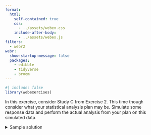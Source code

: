 ```yaml
---
format: 
  html:
    self-contained: true
    css: 
      - ../assets/webex.css
    include-after-body: 
      - ../assets/webex.js
filters:
  - webr2
webr: 
  show-startup-message: false  
  packages: 
    - edibble
    - tidyverse
    - broom
---
```


```r
#| include: false
library(webexercises)
```

In this exercise, consider Study C from Exercise 2. This time though consider what your statistical analysis plan may be. Simulate some response data and perform the actual analysis from your plan on this simulated data.


<details><summary>Sample solution</summary>

In this sample solution, we are going to use the `edibble` R package to design the experiment and simulate some response data.


```webr-r
#| autorun: true
library(edibble)
dataC <- design("Study C") |> 
  set_units(block = 4,
            plant = nested_in(block, 20)) |> 
  set_trts(fertilizer = c("new", "none"),
           temperature = c("standard", "high")) |>
  set_rcrds(height = plant, 
            number_of_leaves = plant) |> 
  allot_table(fertilizer ~ plant, 
              temperature ~ block,
              order = "random") |> 
  expect_rcrds(height >= 0.1,
               number_of_leaves >= 1L) |> 
  autofill_rcrds()

dataC
```

- We'll analyse each response variable separately using ANOVA.

```webr-r
summary(aov(number_of_leaves ~ fertilizer * temperature + Error(block), data = dataC))
```

```webr-r
summary(aov(height ~ fertilizer * temperature + Error(block), data = dataC))
```

- We can actually peak the "truth" by looking at the simulation process using `examine_process()`. The line that starts with `y <-` shows how the response was generated. Every response has the so-called plant effects, but check what other effects was included. Does it match up with what is statistical significant from your ANOVA 

```webr-r
examine_process(dataC)
```

- While you have to becareful to build models with proper context and perform model diagnostic, you can check the suggested baseline model using `design_model()`.

```webr-r
design_model(dataC)
```



</details>